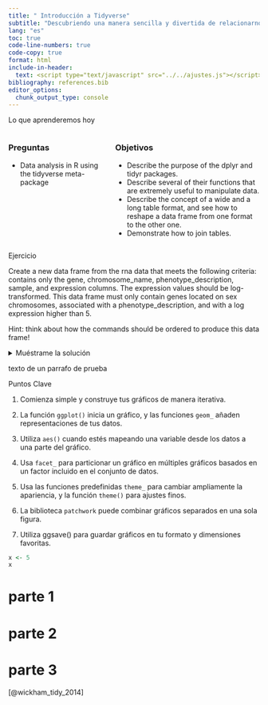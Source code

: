 ```yaml
---
title: " Introducción a Tidyverse"
subtitle: "Descubriendo una manera sencilla y divertida de relacionarnos con la computación y en análisis de los datos"
lang: "es"
toc: true
code-line-numbers: true
code-copy: true
format: html
include-in-header:
  text: <script type="text/javascript" src="../../ajustes.js"></script>
bibliography: references.bib
editor_options: 
  chunk_output_type: console
---
```




::: {.overview}

:::{.overview-title}
Lo que aprenderemos hoy
:::

:::{.overview-content}

:::: {.columns}

::: {.column width="40%"}
### Preguntas
+ Data analysis in R using the tidyverse meta-package
:::

::: {.column width="60%"}
### Objetivos
+ Describe the purpose of the dplyr and tidyr packages.
+ Describe several of their functions that are extremely useful to manipulate data.
+ Describe the concept of a wide and a long table format, and see how to reshape a data frame from one format to the other one.
+ Demonstrate how to join tables.
:::



::::


:::
:::


::: {.discussion}

::: {.callout-title}
Ejercicio
:::

:::{.callout-content}
Create a new data frame from the rna data that meets the following criteria: contains only the gene, chromosome_name, phenotype_description, sample, and expression columns. The expression values should be log-transformed. This data frame must only contain genes located on sex chromosomes, associated with a phenotype_description, and with a log expression higher than 5.

Hint: think about how the commands should be ordered to produce this data frame!
:::

<details>
  <summary>Muéstrame la solución</summary>
  <div class = "details-content">

```r
x <- 1
x
```

  More info about the details.
  
  
  </div>
</details>
:::




texto de un parrafo de prueba 

::: {.keypoints}

::: {.callout-title}
Puntos Clave
:::

:::{.callout-content}
1. Comienza simple y construye tus gráficos de manera iterativa.

2. La función `ggplot()` inicia un gráfico, y las funciones `geom_` añaden representaciones de tus datos.

3. Utiliza `aes()` cuando estés mapeando una variable desde los datos a una parte del gráfico.

4. Usa `facet_` para particionar un gráfico en múltiples gráficos basados en un factor incluido en el conjunto de datos.

5. Usa las funciones predefinidas `theme_` para cambiar ampliamente la apariencia, y la función `theme()` para ajustes finos.

6. La biblioteca `patchwork` puede combinar gráficos separados en una sola figura.
7. Utiliza ggsave() para guardar gráficos en tu formato y dimensiones favoritas.
:::

:::




```r
x <- 5
x
```




# parte 1



# parte 2

# parte 3

[@wickham_tidy_2014]
